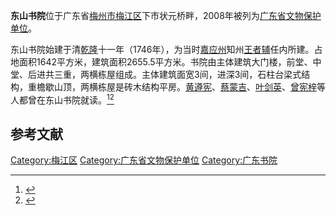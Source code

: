 {{for|其它地方的东山书院|东山书院}}
{{coord|24|18|38|N|116|07|38|E|scale:10000|display=title}}
{{文物保护单位
| 级别 = 省级
| 省区市 = 广东省
| 图片 = Meizhou Dongshan Shuyuan 2013.10.02 10-43-44.jpg
| 名称 = 东山书院
| 编号 = 7-54
| 分类 = 古建筑
| 时代 = 清
| 所在 =[[梅州市|梅州市]][[梅江区|梅江区]]下市状元桥畔
| 登录 = 2008年11月18日
}}
'''东山书院'''位于广东省[[梅州市|梅州市]][[梅江区|梅江区]]下市状元桥畔，2008年被列为[[广东省文物保护单位|广东省文物保护单位]]。

东山书院始建于清[[乾隆|乾隆]]十一年（1746年），为当时[[嘉应州|嘉应州]]知州[[王者辅|王者辅]]任内所建。占地面积1642平方米，建筑面积2655.5平方米。书院由主体建筑大门楼，前堂、中堂、后进共三重，两横栋屋组成。主体建筑面宽3间，进深3间，石柱台梁式结构，重檐歇山顶，两横栋屋是砖木结构平房。[[黄遵宪|黄遵宪]]、[[蔡蒙吉|蔡蒙吉]]、[[叶剑英|叶剑英]]、[[曾宪梓|曾宪梓]]等人都曾在东山书院就读。<ref>{{Cite web |url=http://www.yiyuanyi.org/guoxue/200904/4895.html |title=【广东东山书院】文物由来第一流，人才辈出竞风流 |accessdate=2014-05-01 |archive-date=2012-11-16 |archive-url=https://web.archive.org/web/20121116164539/http://www.yiyuanyi.org/guoxue/200904/4895.html |dead-url=no }}</ref><ref>{{Cite web |url=http://www.chinanews.com/cul/2012/08-23/4129302.shtml |title=广东梅州依托“文化之乡” 开发客家“书院游” |accessdate=2014-05-01 |archive-date=2014-05-02 |archive-url=https://web.archive.org/web/20140502002858/http://www.chinanews.com/cul/2012/08-23/4129302.shtml |dead-url=no }}</ref>

{{Gallery
|width = 300
|height = 
|lines = 1
|File:Meizhou Dongshan Shuyuan 2013.10.02 10-44-36.jpg|状元桥
|File:Meizhou Dongshan Shuyuan 2013.10.02 10-44-55.jpg|门厅
|File:Meizhou Dongshan Shuyuan 2013.10.02 10-45-55.jpg|正厅
|File:Meizhou Dongshan Shuyuan 2013.10.02 10-58-32.jpg|正厅
|File:Meizhou Dongshan Shuyuan 2013.10.02 10-47-08.jpg|魁星阁
|File:Meizhou Dongshan Shuyuan 2013.10.02 10-50-22.jpg|魁星阁底层
|File:Meizhou Dongshan Shuyuan 2013.10.02 10-52-38.jpg|魁星阁二层
|File:Meizhou Dongshan Shuyuan 2013.10.02 10-51-05.jpg|魁星阁顶层
|File:Meizhou Dongshan Shuyuan 2013.10.02 10-52-10.jpg|魁星阁俯瞰正厅和门厅
|File:Meizhou Dongshan Shuyuan 2013.10.02 10-49-04.jpg|左侧横屋
|File:Meizhou Dongshan Shuyuan 2013.10.02 10-53-25.jpg|右侧横屋叶剑英住所
|File:Meizhou Dongshan Shuyuan 2013.10.02 10-53-50.jpg|右侧横屋叶剑英住所
}}

==参考文献==
{{commonscat|Dongshan Academy (Meizhou)}}
{{reflist}}

{{梅州市境内的广东省文物保护单位}}

{{DEFAULTSORT:Dong}}
[[Category:梅江区|Category:梅江区]]
[[Category:广东省文物保护单位|Category:广东省文物保护单位]]
[[Category:广东书院|Category:广东书院]]